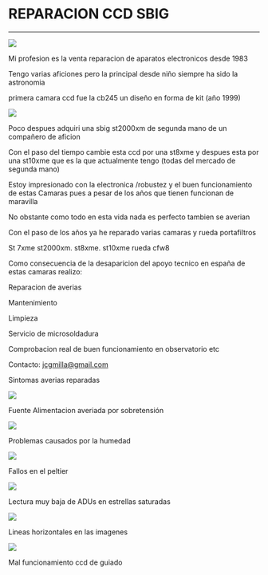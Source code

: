 # REPARACION CCD SBIG
---


<img 
	src="https://astroccd.files.wordpress.com/2020/11/msaico-1.jpg"
	loading="lazy" 
/>

Mi profesion es la venta reparacion de aparatos electronicos desde 1983

Tengo varias aficiones pero la principal desde niño siempre ha sido la astronomia

primera camara ccd fue la cb245 un diseño en forma de kit (año 1999)

<img 
	src="https://astroccd.files.wordpress.com/2020/11/cb245.jpg"
	loading="lazy" 
/>

Poco despues adquiri una sbig st2000xm de segunda mano de un compañero de aficion

Con el paso del tiempo cambie esta ccd por una st8xme y despues esta por una st10xme que es la que actualmente tengo (todas del mercado de segunda mano)

Estoy impresionado con la electronica /robustez y el buen funcionamiento de estas Camaras pues a pesar de los años que tienen funcionan de maravilla

No obstante como todo en esta vida nada es perfecto tambien se averian

Con el paso de los años ya he reparado varias camaras y rueda portafiltros

St 7xme st2000xm. st8xme. st10xme rueda cfw8

Como consecuencia de la desaparicion del apoyo tecnico en españa de estas camaras realizo:

Reparacion de averias

Mantenimiento

Limpieza

Servicio de microsoldadura

Comprobacion real de buen funcionamiento en observatorio etc

Contacto: jcgmilla@gmail.com

Sintomas averias reparadas

<img 
	src="https://astroccd.files.wordpress.com/2020/12/20201002_104339.jpg"
	loading="lazy" 
/>

Fuente Alimentacion averiada por sobretensión

<img 
	src="https://astroccd.files.wordpress.com/2020/12/20200522_184920.jpg?w=978"
	loading="lazy" 
/>

Problemas causados por la humedad

<img 
	src="https://astroccd.files.wordpress.com/2020/12/20200603_110317.jpg"
	loading="lazy" 
/>

Fallos en el peltier

<img 
	src="https://astroccd.files.wordpress.com/2020/12/cuentas.jpg?w=1024"
	loading="lazy" 
/>

Lectura muy baja de ADUs en estrellas saturadas

<img 
	src="https://astroccd.files.wordpress.com/2020/12/img-20200425-wa0014.jpg"
	loading="lazy" 
/>

Lineas horizontales en las imagenes

<img 
	src="https://astroccd.files.wordpress.com/2020/12/guiado.jpg"
	loading="lazy" 
/>

Mal funcionamiento ccd de guiado